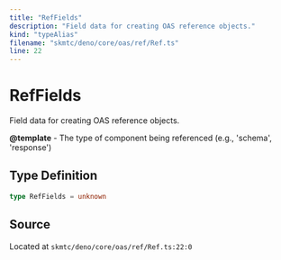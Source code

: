 ```yaml
---
title: "RefFields"
description: "Field data for creating OAS reference objects."
kind: "typeAlias"
filename: "skmtc/deno/core/oas/ref/Ref.ts"
line: 22
---
```


# RefFields

Field data for creating OAS reference objects.


**@template** - The type of component being referenced (e.g., 'schema', 'response')

## Type Definition

```typescript
type RefFields = unknown
```

## Source

Located at `skmtc/deno/core/oas/ref/Ref.ts:22:0`

